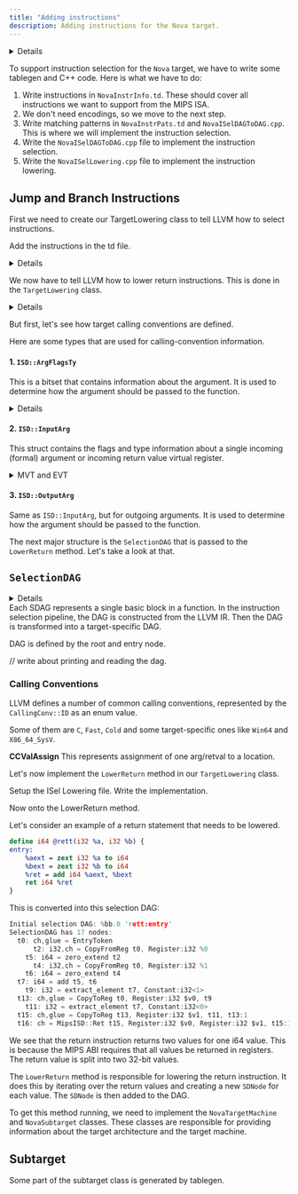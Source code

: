 ```yaml
---
title: "Adding instructions"
description: Adding instructions for the Nova target.
---
```



<Details title="Instruction encodings" defaultOpen={true}>
Since we are not going to generate object code yet, we do not need to 
write the instruction encodings.
</Details>

To support instruction selection for the `Nova` target, we have to write
some tablegen and C++ code. Here is what we have to do:

1. Write instructions in `NovaInstrInfo.td`. These should cover all
instructions we want to support from the MIPS ISA.
2. We don't need encodings, so we move to the next step.
3. Write matching patterns in `NovaInstrPats.td` and `NovaISelDAGToDAG.cpp`. This is where we will
   implement the instruction selection.
4. Write the `NovaISelDAGToDAG.cpp` file to implement the instruction selection.
5. Write the `NovaISelLowering.cpp` file to implement the instruction lowering.


## Jump and Branch Instructions

First we need to create our TargetLowering class to tell
LLVM how to select instructions.

<CodeSnippet id="nova-isel-lowering-1"/>

Add the instructions in the td file.

<CodeSnippet id="nova-instr-info-1"/>

<Details title="Glue and chains">
<LinkCard
   href="https://groups.google.com/g/llvm-dev/c/F-GU_LiLOLs/m/CVETl5FwCQAJ"
   title="LLVM: Glue and chains"
   />
> Chains represent a dependency between nodes that can't be represented by a data dependency. For example a load following a store that might alias with the address of the load. The store must happen before the load. So the load's chain input is dependent on the store's chain output either directly or through other intermediate nodes that also have chain inputs and outputs. There can be multiple chains in parallel in the DAG. TokenFactor nodes are used to merge separate chains. The InstrEmitter ensures that the chain dependency is satisfied when emitting the linear instruction sequence after isel. But nothing guarantees that parallel chains won't be interleaved. After a node is schedule all of the nodes dependent on it either through data or chain are checked to see if they are now ready to schedule. The scheduler will pick from the ready to schedule nodes without any concern for whether they were on the same chain as the last node scheduled.
>
> Glue is stricter, it says that two nodes must be scheduled adjacent to each other in the linear instruction sequence.

</Details>

We now have to tell LLVM how to lower return instructions. This is done in the `TargetLowering` class.

<Details title="See the virtual method in TargetLowering">
This method must be implemented by targets.


<CodeSnippet noContext id="the-lower-return"/>

</Details>

But first, let's see how target calling conventions are defined.

Here are some types that are used for calling-convention information.

#### 1. `ISD::ArgFlagsTy`
This is a bitset that contains information about the argument. It is used to
   determine how the argument should be passed to the function.
<Details title="ISD::ArgFlagsTy">
<CodeSnippet noContext id="arg-flags"/>
</Details>

#### 2. `ISD::InputArg`
This struct contains the flags and type information about a single incoming (formal) argument or incoming return value virtual register.


<details title="MVT and EVT">
<summary>MVT and EVT</summary>
There are two fundamental classes that are used to represent types in LLVM: `MVT` and `EVT`.


#### 1. MVT
From the documentation:
> Machine Value Type. Every type that is supported natively by some
> processor targeted by LLVM occurs here. This means that any legal value
> type can be represented by an MVT.

It is basically a single `uint16_t` value that is used to represent the type. We can see all types listed in
`ValueTypes.td`. We can query the properties of the type using the `MVT` class methods. Some of them are pasted here for reference:

<CodeSnippet id="value-types-1" collapse="5-17"/>

#### 2. EVT
From the documentation:
> Extended Value Type. Capable of holding value types which are not native
> for any processor (such as the i12345 type), as well as the types an MVT
> can represent.

An EVT object holds an `MVT` value and an LLVM `Type` object.

We can initialize an `EVT` object in two ways shown below. Note that they can be implicitly casted from `MVT`.
<CodeSnippet noContext id="evt-init-1"/>
The two fields start off invalid for the default constructor.
<CodeSnippet noContext id="evt-members"/>
We then have a number of methods to query the type. Some of them are:
1. `isSimple()` - Returns true if the type is a simple type (i.e. not a vector or complex type).
Here "extended" means that this is not an MVT type but an LLVMTy.
2. `isInteger()` - Returns true if the type is an integer type.
and so on.
</details>

<CodeSnippet noContext id="input-arg"/>

#### 3. `ISD::OutputArg`
Same as `ISD::InputArg`, but for outgoing arguments. It is used to determine how the argument should be passed to the function.
<CodeSnippet noContext id="output-arg"/>


The next major structure is the `SelectionDAG` that is passed to the `LowerReturn` method. Let's take a look at that.

## `SelectionDAG`
<Details title="Move this section" type="tip">
This can be moved into its own page explaining the selection process.
</Details>
Each SDAG represents a single basic block in a function. In the instruction selection pipeline,
the DAG is constructed from the LLVM IR. Then the DAG is transformed into a target-specific DAG.

DAG is defined by the root and entry node.

// write about printing and reading the dag.

### Calling Conventions
LLVM defines a number of common calling conventions, represented by the `CallingConv::ID` as an enum value.

Some of them are `C`, `Fast`, `Cold` and some target-specific ones like `Win64` and `X86_64_SysV`. 

**CCValAssign**
This represents assignment of one arg/retval to a location.

Let's now implement the `LowerReturn` method in our `TargetLowering` class.

Setup the ISel Lowering file.
<CodeSnippet id="nova-isel-lowering-1"/>
Write the implementation.
<CodeSnippet id="nova-isel-lowering-cpp-1"/>

Now onto the LowerReturn method.

Let's consider an example of a return statement that needs to be lowered.

```llvm
define i64 @rett(i32 %a, i32 %b) {
entry:
    %aext = zext i32 %a to i64
    %bext = zext i32 %b to i64
    %ret = add i64 %aext, %bext
    ret i64 %ret
}
```
This is converted into this selection DAG:
```c {8,13}
Initial selection DAG: %bb.0 'rett:entry'
SelectionDAG has 17 nodes:
  t0: ch,glue = EntryToken
      t2: i32,ch = CopyFromReg t0, Register:i32 %0
    t5: i64 = zero_extend t2
      t4: i32,ch = CopyFromReg t0, Register:i32 %1
    t6: i64 = zero_extend t4
  t7: i64 = add t5, t6
    t9: i32 = extract_element t7, Constant:i32<1>
  t13: ch,glue = CopyToReg t0, Register:i32 $v0, t9
    t11: i32 = extract_element t7, Constant:i32<0>
  t15: ch,glue = CopyToReg t13, Register:i32 $v1, t11, t13:1
  t16: ch = MipsISD::Ret t15, Register:i32 $v0, Register:i32 $v1, t15:1
```
We see that the return instruction returns two values for one i64 value. This is because the MIPS ABI requires that all values be returned in registers. The return value is split into two 32-bit values.

The `LowerReturn` method is responsible for lowering the return instruction. It does this by iterating over the return values and creating a new `SDNode` for each value. The `SDNode` is then added to the DAG.

<CodeSnippet id="nova-isel-lowering-cpp-2"/>

To get this method running, we need to implement the `NovaTargetMachine` and `NovaSubtarget` classes. These classes are responsible for providing information about the target architecture and the target machine.

## Subtarget
Some part of the subtarget class is generated by tablegen.

<CodeSnippet id="nova-subtarget-1"/>
